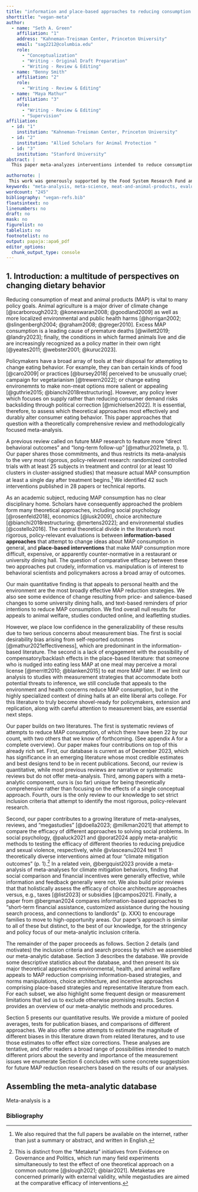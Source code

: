 ```yaml
---
title: "information and place-based approaches to reducing consumption of meat and animal products: findings, biases, and limitations"
shorttitle: "vegan-meta"
author:
  - name: "Seth A. Green"
    affiliation: "1"
    address: "Kahneman-Treisman Center, Princeton University"
    email: "sag2212@columbia.edu"
    role:
      - "Conceptualization"
      - "Writing - Original Draft Preparation"
      - "Writing - Review & Editing"
  - name: "Benny Smith"
    affiliation: "2"
    role:
      - "Writing - Review & Editing"
  - name: "Maya Mathur"
    affiliation: "3"
    role:
      - "Writing - Review & Editing"
      - "Supervision"
affiliation:
  - id: "1"
    institution: "Kahneman-Treisman Center, Princeton University"
  - id: "2"
    institution: "Allied Scholars for Animal Protection "
  - id: "3"
    institution: "Stanford University"
abstract: |
  This paper meta-analyzes interventions intended to reduce consumption of meat and animal products (MAP), focusing on the most rigorous, policy-relevant studies. Extant efforts generally embody one of two theoretical perspectives: information-based approaches that attempt to change attitudes towards MAP consumption, and place-based interventions that make MAP less salient, appealing, or affordable in a particular context. We find that direct appeals to the environment and personal health, along with some changes to layouts and messages in university cafeterias, can reduce MAP consumption, while appeals to animal welfare, online studies, and leafletting studies have no apparent overall effect.  However, even the very best studies in this literature typically have concerning measurement limitations: for information-based approaches, the predominance of self-reported outcomes, and for place-based approaches, a lack of post-intervention follow-up. In other words, information-based approaches are at risk of social desirability bias, and place-based approaches are at risk of "regression to the meat:" the possibility that someone who is nudged into eating less MAP at one meal will compensate by eating more at the next. Our meta-analysis paper proffers some statistical approaches to addressing these biases, producing a wide range of point estimates. We also highlight the findings of the studies whose designs and measurement strategies convincingly address both issues. We conclude with concrete, shovel-ready suggestions for future researchers that take the lessons of this analysis into account. 

authornote: |
 This work was generously supported by the Food System Research Fund and the NIH (grant 5R01LM013866-03). Thanks to Alex Berke, Alix Winter, Andrey Fradkin, Anson Berns, Hari Dandapani, Martin Gould, Martin Rowe, Matt Lerner, Adin Richards, and Daniel Waldinger for suggestions and comments on an early draft. Thanks to Lucius Caviola, Emma Garnett, Andrew Jalil, Jacob Peacock, Gregg Sparkman, and Joshua Tasoff for helping us assemble the database and providing guidance on their studies.
keywords: "meta-analysis, meta-science, meat-and-animal-products, evaluation"
wordcount: "245"
bibliography: "vegan-refs.bib"
floatsintext: no
linenumbers: no
draft: no
mask: no
figurelist: no
tablelist: no
footnotelist: no
output: papaja::apa6_pdf
editor_options: 
  chunk_output_type: console
---
```


## 1. Introduction: a multitude of perspectives on changing dietary behavior

Reducing consumption of meat and animal products (MAP) is vital to many policy goals. Animal agriculture is a major driver of climate change [@scarborough2023; @koneswaran2008; @goodland2009] as well as more localized environmental and public health harms [@horrigan2002; @slingenbergh2004; @graham2008; @greger2010]. Excess MAP consumption is a leading cause of premature deaths [@willett2019; @landry2023]; finally, the conditions in which farmed animals live and die are increasingly recognized as a policy matter in their own right [@yeates2011; @webster2001; @kuruc2023].

Policymakers have a broad array of tools at their disposal for attempting to change eating behavior. For example, they can ban certain kinds of food [@caro2009] or practices [@bursey2018] perceived to be unusually cruel; campaign for vegetarianism [@trewern2022]; or change eating environemnts to make non-meat options more salient or appealing [@guthrie2015; @bianchi2018restructuring]. However, any policy lever which focuses on supply rather than reducing consumer demand risks backsliding through political correction [@michielsen2022]. It is essential, therefore, to assess which theoretical approaches most effectively and durably alter consumer eating behavior. This paper approaches that question with a theoretically comprehensive review and methodologically focused meta-analysis. 

A previous review called on future MAP research to feature more “direct behavioral outcomes” and “long-term follow-up" [@mathur2021meta, p. 1]. Our paper shares those commitments, and thus restricts its meta-analysis to the very most rigorous, policy-relevant research: randomized controlled trials with at least 25 subjects in treatment and control (or at least 10 clusters in cluster-assigned studies) that measure actual MAP consumption at least a single day after treatment begins.^[We also required that the full papers be available on the internet, rather than just a summary or abstract, and written in English.] We identified 42 such interventions published in 28 papers or technical reports. 

As an academic subject, reducing MAP consumption has no clear disciplinary home. Scholars have consequently approached the problem form many theoretical approaches, including social psychology [@rosenfeld2018], economics [@lusk2009], choice architecture [@bianchi2018restructuring; @mertens2022]; and environmental studies [@costello2016]. The central theoretical divide in the literature's most rigorous, policy-relevant evaluations is between **information-based approaches** that attempt to change ideas about MAP consumption in general, and **place-based interventions** that make MAP consumption more difficult, expensive, or apparently counter-normative in a restaurant or university dining hall. The question of comparative efficacy between these two approaches \textemdash put crudely, information vs. manipulation \textemdash is of interest to behavioral scientists and policymakers across a broad array of outcomes.

Our main quantitative finding is that appeals to personal health and the environment are the most broadly effective MAP reduction strategies. We also see some evidence of change resulting from price- and salience-based changes to some university dining halls, and text-based reminders of prior intentions to reduce MAP consumption. We find overall null results for appeals to animal welfare, studies conducted online, and leafletting studies. 

However, we place low confidence in the generalizability of these results due to two serious concerns about measurement bias. The first is social desirability bias arising from self-reported outcomes [@mathur2021effectiveness], which are predominant in the information-based literature. The second is a lack of engagement with the possibility of compensatory/backlash effects in the place-based literature: that someone who is nudged into eating less MAP at one meal may perceive a moral license [@merritt2010; @blanken2015] to eat more MAP later. If we limit our analysis to studies with measurement strategies that accommodate both potential threats to inference, we still conclude that appeals to the environment and health concerns reduce MAP consumption, but in the highly specialized context of dining halls at an elite liberal arts college. For this literature to truly become shovel-ready for policymakers, extension and replication, along with careful attention to measurement bias, are essential next steps.

Our paper builds on two literatures. The first is systematic reviews of attempts to reduce MAP consumption, of which there have been 22 by our count, with two others that we know of forthcoming. (See appendix A for a complete overview). Our paper makes four contributions on top of this already rich set. First, our database is current as of December 2023, which has significance in an emerging literature whose most credible estimates and best designs tend to be in recent publications. Second, our review is quantitative, while most previous reviews are narrative or systematic reviews but do not offer meta-analysis. Third, among papers with a meta-analytic component, ours is (so far) unique for being theoretically comprehensive rather than focusing on the effects of a single conceptual approach. Fourth, ours is the only review to our knowledge to set strict inclusion criteria that attempt to identify the most rigorous, policy-relevant research.

Second, our paper contributes to a growing literature of meta-analyses, reviews, and "megastudies" [@doella2023; @milkman2021] that attempt to compare the efficacy of different approaches to solving social problems. In social psychology, @paluck2021 and @porat2024 apply meta-analytic methods to testing the efficacy of different theories to reducing prejudice and sexual violence, respectively, while @vlasceanu2024 test 11 theoretically diverse interventions aimed at four "climate mitigation outcomes" (p. 1).^[This is distinct from the "Metaketa" initiatives from Evidence on Governance and Politics, which run many field experiments simultaneously to test the effect of one theoretical approach on a common outcome [@slough2021; @blair2021]. Metaketas are concerned primarily with external validity, while megastudies are aimed at the comparative efficacy of interventions.] In a related vein, @bergquist2023 provide a meta-analysis of meta-analyses for climate mitigation behaviors, finding that social comparison and financial incentives were generally effective, while information and feedback generally were not. We also build prior reviews that that holistically assess the efficacy of choice architecture approaches versus, e.g., taxes [@list2023] or subsidies [@campos2021]. Finally, a paper from @bergman2024 compares information-based approaches to "short-term financial assistance, customized assistance during the housing search process, and connections to landlords" (p. XXX) to encourage families to move to high-opportunity areas. Our paper's approach is similar to all of these but distinct, to the best of our knowledge, for the stringency and policy focus of our meta-analytic inclusion criteria.

The remainder of the paper proceeds as follows. Section 2 details (and motivates) the inclusion criteria and search process by which we assembled our meta-analytic database. Section 3 describes the database. We provide some descriptive statistics about the database, and then present its six major theoretical approaches \textemdash environmental, health, and animal welfare appeals to MAP reduction comprising information-based strategies, and norms manipulations, choice architecture, and incentive approaches comprising place-based strategies \textemdash and representative literature from each. For each subset, we also highlight some frequent design or measurement limitations that led us to exclude otherwise promising results. Section 4 provides an overview of our meta-analytic methods and procedures. 

Section 5 presents our quantitative results. We provide a mixture of pooled averages, tests for publication biases, and comparisons of different approaches. We also offer some attempts to estimate the magnitude of different biases in this literature drawn from related literatures, and to use those estimates to offer effect size corrections. These analyses are tentative, and offer readers a broad range of possibilities intended to match different priors about the severity and importance of the measurement issues we enumerate Section 6 concludes with some concrete suggestsion for future MAP reduction researchers based on the results of our analyses.

## Assembling the meta-analytic database

Meta-analysis is a 

### Bibliography
